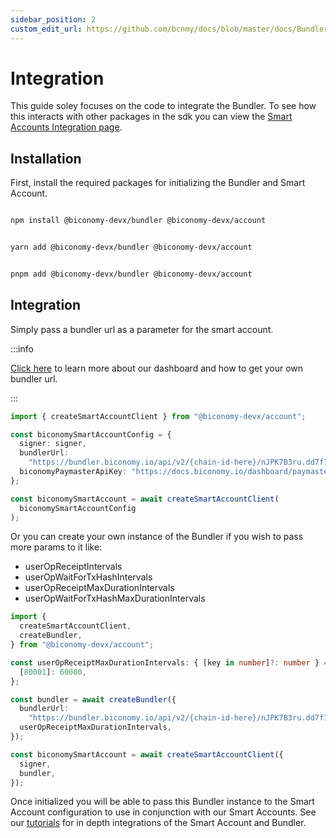 ```yaml
---
sidebar_position: 2
custom_edit_url: https://github.com/bcnmy/docs/blob/master/docs/Bundler/integration.mdx
---
```


# Integration

This guide soley focuses on the code to integrate the Bundler. To see how this interacts with other packages in the sdk you can view the [Smart Accounts Integration page](/Account/integration).

## Installation

First, install the required packages for initializing the Bundler and Smart Account.


<Tabs>
<TabItem value="js" label="npm">

```bash

npm install @biconomy-devx/bundler @biconomy-devx/account

```

</TabItem>
<TabItem value="py" label="yarn">

```bash

yarn add @biconomy-devx/bundler @biconomy-devx/account

```

</TabItem>
<TabItem value="java" label="pnpm">

```bash

pnpm add @biconomy-devx/bundler @biconomy-devx/account

```

</TabItem>
</Tabs>

## Integration

Simply pass a bundler url as a parameter for the smart account.

:::info

[Click here](/dashboard) to learn more about our dashboard and how to get your own bundler url.

:::

```typescript
import { createSmartAccountClient } from "@biconomy-devx/account";

const biconomySmartAccountConfig = {
  signer: signer,
  bundlerUrl:
    "https://bundler.biconomy.io/api/v2/{chain-id-here}/nJPK7B3ru.dd7f7861-190d-41bd-af80-6877f74b8f44",
  biconomyPaymasterApiKey: "https://docs.biconomy.io/dashboard/paymaster", // <-- Read about this here
};

const biconomySmartAccount = await createSmartAccountClient(
  biconomySmartAccountConfig
);
```

Or you can create your own instance of the Bundler if you wish to pass more params to it like:

- userOpReceiptIntervals
- userOpWaitForTxHashIntervals
- userOpReceiptMaxDurationIntervals
- userOpWaitForTxHashMaxDurationIntervals

```typescript
import {
  createSmartAccountClient,
  createBundler,
} from "@biconomy-devx/account";

const userOpReceiptMaxDurationIntervals: { [key in number]?: number } = {
  [80001]: 60000,
};

const bundler = await createBundler({
  bundlerUrl:
    "https://bundler.biconomy.io/api/v2/{chain-id-here}/nJPK7B3ru.dd7f7861-190d-41bd-af80-6877f74b8f44",
  userOpReceiptMaxDurationIntervals,
});

const biconomySmartAccount = await createSmartAccountClient({
  signer,
  bundler,
});
```

Once initialized you will be able to pass this Bundler instance to the Smart Account configuration to use in conjunction with our Smart Accounts. See our [tutorials](/tutorials) for in depth integrations of the Smart Account and Bundler.
